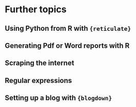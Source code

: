 # Further topics

## Using Python from R with `{reticulate}`

## Generating Pdf or Word reports with R

## Scraping the internet

## Regular expressions

## Setting up a blog with `{blogdown}`
